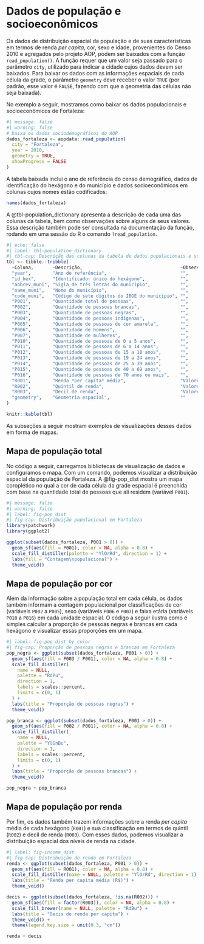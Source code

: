 #  Dados de população e socioeconômicos

Os dados de distribuição espacial da população e de suas características em termos de renda *per capita*, cor, sexo e idade, provenientes do Censo 2010 e agregados pelo projeto AOP, podem ser baixados com a função `read_population()`. A função requer que um valor seja passado para o parâmetro `city`, utilizado para indicar a cidade cujos dados devem ser baixados. Para baixar os dados com as informações espaciais de cada célula da grade, o parâmetro `geometry` deve receber o valor `TRUE` (por padrão, esse valor é `FALSE`, fazendo com que a geometria das células não seja baixada).

No exemplo a seguir, mostramos como baixar os dados populacionais e socioeconômicos de Fortaleza:

```r
#| message: false
#| warning: false
# baixa os dados sociodemográficos do AOP
dados_fortaleza <- aopdata::read_population(
  city = "Fortaleza",
  year = 2010,
  geometry = TRUE,
  showProgress = FALSE
)
```

A tabela baixada inclui o ano de referência do censo demográfico, dados de identificação do hexágono e do município e dados socioeconômicos em colunas cujos nomes estão codificados:

```r
names(dados_fortaleza)
```

A @tbl-population_dictionary apresenta a descrição de cada uma das colunas da tabela, bem como observações sobre alguns de seus valores. Essa descrição também pode ser consultada na documentação da função, rodando em uma sessão do R o comando `?read_population`.

```r
#| echo: false
#| label: tbl-population_dictionary
#| tbl-cap: Descrição das colunas da tabela de dados populacionais e socioeconômicos
tbl <- tibble::tribble(
  ~Coluna,       ~Descrição,                                    ~Observação,
  "year",        "Ano de referência",                           "",
  "id_hex",      "Identificador único do hexágono",             "",
  "abbrev_muni", "Sigla de três letras do município",           "",
  "name_muni",   "Nome do município",                           "",
  "code_muni",   "Código de sete dígitos do IBGE do município", "",
  "P001",        "Quantidade total de pessoas",                 "",
  "P002",        "Quantidade de pessoas brancas",               "",
  "P003",        "Quantidade de pessoas negras",                "",
  "P004",        "Quantidade de pessoas indígenas",             "",
  "P005",        "Quantidade de pessoas de cor amarela",        "",
  "P006",        "Quantidade de homens",                        "",
  "P007",        "Quantidade de mulheres",                      "",
  "P010",        "Quantidade de pessoas de 0 a 5 anos",         "",
  "P011",        "Quantidade de pessoas de 6 a 14 anos",        "",
  "P012",        "Quantidade de pessoas de 15 a 18 anos",       "",
  "P013",        "Quantidade de pessoas de 19 a 24 anos",       "",
  "P014",        "Quantidade de pessoas de 25 a 39 anos",       "",
  "P015",        "Quantidade de pessoas de 40 a 69 anos",       "",
  "P016",        "Quantidade de pessoas de 70 anos ou mais",    "",
  "R001",        "Renda *per capita* média",                    "Valores de 2010 (em R$)",
  "R002",        "Quintil de renda",                            "Valores de 1 (mais pobres) a 5 (mais ricos)",
  "R003",        "Decil de renda",                              "Valores de 1 (mais pobres) a 10 (mais ricos)",
  "geometry",    "Geometria espacial",                          ""
)

knitr::kable(tbl)
```

As subseções a seguir mostram exemplos de visualizações desses dados em forma de mapas.

## Mapa de população total

No código a seguir, carregamos bibliotecas de visualização de dados e configuramos o mapa. Com um comando, podemos visualizar a distribuição espacial da população de Fortaleza. A @fig-pop_dist mostra um mapa coroplético no qual a cor de cada célula da grade espacial é preenchida com base na quantidade total de pessoas que ali residem (variável `P001`).

```r
#| message: false
#| warning: false
#| label: fig-pop_dist
#| fig-cap: Distribuição populacional em Fortaleza
library(patchwork)
library(ggplot2)

ggplot(subset(dados_fortaleza, P001 > 0)) +
  geom_sf(aes(fill = P001), color = NA, alpha = 0.8) +
  scale_fill_distiller(palette = "YlOrRd", direction = 1) +
  labs(fill = "Contagem\npopulacional") +
  theme_void()
```

## Mapa de população por cor

Além da informação sobre a população total em cada célula, os dados também informam a contagem populacional por classificações de cor (variáveis `P002` a `P005`), sexo (variáveis `P006` e `P007`) e faixa etária (variáveis `P010` a `P016`) em cada unidade espacial. O código a seguir ilustra como é simples calcular a proporção de pessoas negras e brancas em cada hexágono e visualizar essas proporções em um mapa.

```r
#| label: fig-pop_dist_by_color
#| fig-cap: Proporção de pessoas negras e brancas em Fortaleza
pop_negra <- ggplot(subset(dados_fortaleza, P001 > 0)) +
  geom_sf(aes(fill = P003 / P001), color = NA, alpha = 0.8) +
  scale_fill_distiller(
    name = NULL,
    palette = "RdPu",
    direction = 1,
    labels = scales::percent,
    limits = c(0, 1)
  ) +
  labs(title = "Proporção de pessoas negras") +
  theme_void()

pop_branca <- ggplot(subset(dados_fortaleza, P001 > 0)) +
  geom_sf(aes(fill = P002 / P001), color = NA, alpha = 0.8) +
  scale_fill_distiller(
    name = NULL,
    palette = "YlGnBu",
    direction = 1,
    labels = scales::percent,
    limits = c(0, 1)
  ) +
  labs(title = "Proporção de pessoas brancas") +
  theme_void()

pop_negra + pop_branca
```

## Mapa de população por renda

Por fim, os dados também trazem informações sobre a renda *per capita* média de cada hexágono (`R001`) e sua classificação em termos de quintil (`R002`) e decil de renda (`R003`). Com esses dados, podemos visualizar a distribuição espacial dos níveis de renda na cidade.

```r
#| label: fig-income_dist
#| fig-cap: Distribuição de renda em Fortaleza
renda <- ggplot(subset(dados_fortaleza, P001 > 0)) +
  geom_sf(aes(fill = R001), color = NA, alpha = 0.8) +
  scale_fill_distiller(name = NULL, palette = "YlOrRd", direction = 1) +
  labs(title = "Renda per capita média (R$)") +
  theme_void()

decis <- ggplot(subset(dados_fortaleza, !is.na(R002))) +
  geom_sf(aes(fill = factor(R003)), color = NA, alpha = 0.8) +
  scale_fill_brewer(name = NULL, palette = "RdBu") +
  labs(title = "Decis de renda per capita") +
  theme_void() +
  theme(legend.key.size = unit(0.3, "cm"))

renda + decis
```